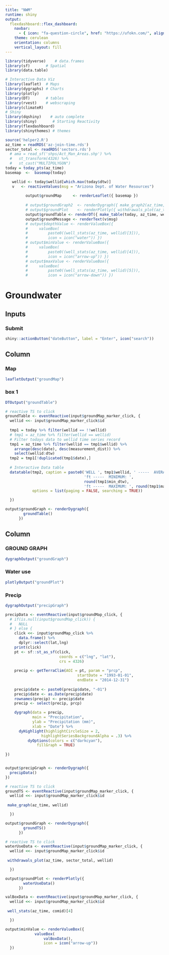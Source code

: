 ```yaml
---
title: "NWM"
runtime: shiny
output: 
  flexdashboard::flex_dashboard:
    navbar:
      - { icon: "fa-question-circle", href: "https://ufokn.com/", align: right }
    theme: cerulean
    orientation: columns
    vertical_layout: fill
---
```


```r
library(tidyverse)    # data.frames
library(sf)       # Spatial
library(data.table)

# Interactive Data Viz
library(leaflet)  # Maps
library(dygraphs) # Charts
library(plotly)
library(DT)       # tables
library(rvest)    # webscraping
library(climateR)
# Shiny
library(dqshiny)    # auto complete
library(shiny)       # Starting Reactivity
library(flexdashboard)
library(shinythemes) # themes

source('helper2.R')
az_time = readRDS('az-join-time.rds') 
sector_total <- readRDS('sectors.rds')
  # ama = read_sf('shps/Act_Man_Areas.shp') %>% 
  #   st_transform(4326) %>% 
  #   st_cast("MULTIPOLYGON")
today = today_pts(az_time) 
basemap  <-  basemap(today)
```

```r
   wellid <- today$wellid[which.max(today$dtw)]
   v   <- reactiveValues(msg = "Arizona Dept. of Water Resources")
       
         output$groundMap     <- renderLeaflet({ basemap })
         
         # output$groundGraph2  <- renderDygraph({ make_graph2(az_time, wellid) })
         # output$groundPlot    <- renderPlotly({ withdrawals_plot(az_time, sector_total, wellid) })
         output$groundTable <- renderDT({ make_table(today, az_time, wellid) })
         output$groundMessage <- renderText(v$msg)
         # output$depthValue <- renderValueBox({
         #     valueBox(
         #         paste0((well_stats(az_time, wellid)[3])),
         #         icon = icon("water")) })
         # output$minValue <- renderValueBox({
         #     valueBox(
         #         paste0((well_stats(az_time, wellid)[4])),
         #         icon = icon("arrow-up")) })
         # output$maxValue <- renderValueBox({
         #     valueBox(
         #         paste0((well_stats(az_time, wellid)[5])),
         #         icon = icon("arrow-down")) })
```



Groundwater {data-icon="fa-tint"}
=====================================

Inputs {.sidebar}
-------------------------------------
### **Submit**
```r
shiny::actionButton("dateButton", label = "Enter", icon("search"))
```

Column 
-----------------------------------------------------------------------
### Map
```r
leafletOutput("groundMap")
```

### box 1
```r
DTOutput("groundTable")
```

```r
# reactive TS to click
groundTable <- eventReactive(input$groundMap_marker_click, {
  wellid <<- input$groundMap_marker_click$id
          
  tmp1 = today %>% filter(wellid == !!wellid)
  # tmp1 = az_time %>% filter(wellid == wellid)
  # Filter todays data to wellid time series record
  tmp1 = az_time %>% filter(wellid == tmp1$wellid) %>%
    arrange(desc(date), desc(measurement_dist)) %>%
    select(wellid:dtw)
  tmp2 = tmp1[!duplicated(tmp1$date),]
  
  # Interactive Data table
  datatable(tmp2, caption = paste0('WELL ', tmp1$wellid, ' -----  AVERAGE DTW: ', round(tmp1$avg_dtw),
                                   'ft -----  MINIMUM: ',
                                   round(tmp1$min_dtw),
                                   'ft -----  MAXIMUM: ', round(tmp1$max_dtw), 'ft'),
            options = list(paging = FALSE, searching = TRUE))

  })

output$groundGraph <- renderDygraph({
        groundTable()
      })
```

Column 
-----------------------------------------------------------------------
### GROUND GRAPH
```r
dygraphOutput("groundGraph")
```

### Water use
```r
plotlyOutput("groundPlot")
```

### Precip
```r
dygraphOutput("precipGraph")
```

```r
precipData <- eventReactive(input$groundMap_click, {
  # if(is.null(input$groundMap_click)) {
  #   NULL
  # } else {
    click <<- input$groundMap_click %>% 
      data.frame() %>% 
      dplyr::select(lat,lng)
    print(click)
    pt <- sf::st_as_sf(click, 
                        coords = c("lng", "lat"), 
                        crs = 4326)
    
    precip <- getTerraClim(AOI = pt, param = "prcp",
                                startDate = "1993-01-01",
                                endDate = "2014-12-31")
    
    precip$date <- paste0(precip$date, "-01")
    precip$date <- as.Date(precip$date)
    rownames(precip) <- precip$date
    precip <- select(precip, prcp)

    dygraph(data = precip,
            main = "Precipitation",
            ylab = "Precipitation (mm)",
            xlab = "Date") %>% 
      dyHighlight(highlightCircleSize = 2,
                highlightSeriesBackgroundAlpha = .3) %>%
          dyOptions(colors = c("darkcyan"),
              fillGraph = TRUE) 
  
})


output$precipGraph <- renderDygraph({
  precipData()
})
```


```r
# reactive TS to click
groundTS <- eventReactive(input$groundMap_marker_click, {
  wellid <<- input$groundMap_marker_click$id
          
 make_graph(az_time, wellid)

  })

output$groundGraph <- renderDygraph({
        groundTS()
      })
```

```r
# reactive TS to click
waterUseData <- eventReactive(input$groundMap_marker_click, {
  wellid <<- input$groundMap_marker_click$id
          
 withdrawals_plot(az_time, sector_total, wellid)

  })

output$groundPlot <- renderPlotly({
        waterUseData()
      })
```

```r
valBoxData <- eventReactive(input$groundMap_marker_click, {
  wellid <<- input$groundMap_marker_click$id
          
 well_stats(az_time, comid)[4]

  })

output$minValue <- renderValueBox({
             valueBox(
                 valBoxData(),
                 icon = icon("arrow-up")) 
  })
      
```












### 